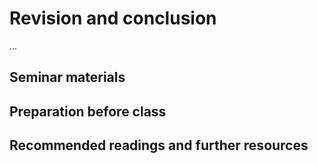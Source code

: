 # Revision and conclusion

...

## Seminar materials



## Preparation before class



## Recommended readings and further resources


